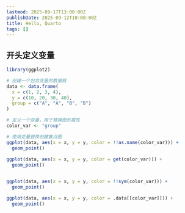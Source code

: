 ```yaml
---
lastmod: 2025-09-17T13:00:00Z
publishDate: 2025-09-12T10:00:00Z
title: Hello, Quarto
tags: []
---
```



## 开头定义变量

```r
library(ggplot2)

# 创建一个包含变量的数据框
data <- data.frame(
  x = c(1, 2, 3, 4),
  y = c(10, 20, 30, 40),
  group = c("A", "A", "B", "B")
)

# 定义一个变量，用于替换图形属性
color_var <- "group"

# 使用变量替换创建散点图
ggplot(data, aes(x = x, y = y, color = !!as.name(color_var))) +
  geom_point()
  
ggplot(data, aes(x = x, y = y, color = get(color_var))) +
  geom_point()


ggplot(data, aes(x = x, y = y, color = !!sym(color_var))) +
  geom_point()

ggplot(data, aes(x = x, y = y, color = .data[[color_var]])) +
  geom_point()
```
